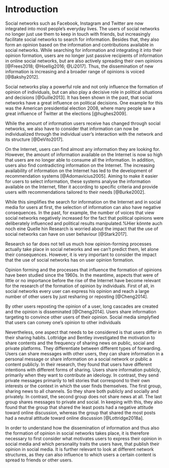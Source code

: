 
# Introduction
Social networks such as Facebook, Instagram and Twitter are now integrated into most people's everyday lives. The users of social networks no longer just use them to keep in touch with friends, but increasingly facilitate social networks to search for information. Besides that, they also form an opinion based on the information and contributions available in social networks. While searching for information and integrating it into their opinion formation, users are no longer just passive recipients of information in online social networks, but are also actively spreading their own opinions [@Frees2018; @Hoellig2016; @Li2017]. Thus, the dissemination of new information is increasing and a broader range of opinions is voiced [@Bakshy2012]. 

Social networks play a powerful role and not only influence the formation of opinion of individuals, but can also play a decisive role in political situations and decisions [@Guille2013]. It has been shown in the past, that social networks have a great influence on political decisions. One example for this was the American presidential election 2008, where many people saw a great influence of Twitter at the elections [@hughes2009]. 

While the amount of information users receive has changed through social networks, we also have to consider that information can now be individualized through the individual user's interaction with the network and its structure [@DeVito2017]. 


On the Internet, users can find almost any information they are looking for. However, the amount of information available on the Internet is now so high that users are no longer able to consume all the information. In addition, users also find contradicting information on the Internet. The increasing availability of information on the Internet has led to the development of recommendation systems [@Adomavicius2005]. Aiming to make it easier for users to select information, these systems analyse the information available on the Internet, filter it according to specific criteria and provide users with recommendations tailored to their needs [@Burke2002].  

While this simplifies the search for information on the Internet and in social media for users at first, the selection of information can also have negative consequences. In the past, for example, the number of voices that view social networks negatively increased for the fact that political opinions were deliberately influenced and political results manipulated.%Hier könnte auch noch eine Quelle hin Research is worried about the impact that the use of social networks can have on user behaviour [@Stark2017]. 

Research so far does not tell us much how opinion-forming processes actually take place in social networks and we can't predict them, let alone their consequences. However, it is very important to consider the impact that the use of social networks has on user opinion formation. 

Opinion forming and the processes that influence the formation of opinions have been studied since the 1960s. In the meantime, aspects that were of little or no importance before the rise of the Internet have become relevant for the research of the formation of opinion by individuals. First of all, in social networks every user can express his opinion and reach a large number of other users by just resharing or reposting [@Cheng2014].

By other users reposting the opinion of a user, long cascades are created and the opinion is disseminated [@Cheng2014]. Users share information targeting to convince other users of their opinion. Social media simplyfied that users can convey one's opinion to other individuals

 Nevertheless, one aspect that needs to be considered is that users differ in their sharing habits. Lottridge and Bentley investigated the motivation to share contents and the frequency of sharing news on public, social and private platforms. They differentiate between different types of forwarding. Users can share messages with other users, they can share information in a personal message or share information on a social network or public a content publicly. In their research, they found that users have different intentions with different forms of sharing. Users share information publicly, primarily when they want to contribute an ideology. In contrast, they send private messages primarily to tell stories that correspond to their own interests or the context in which the user finds themselves. The first group, sharing news to all channels. So they share both publicly and socially and privately. In contrast, the second group does not share news at all. The last group shares messages to private and social. In keeping with this, they also found that the group that shared the least posts had a negative attitude toward online discussion, whereas the group that shared the most posts had a neutral attitude toward online discussion [@Lottridge2018a]. 
 
In order to understand how the dissemination of information and thus also the formation of opinion in social networks takes place, it is therefore necessary to first consider what motivates users to express their opinion in social media and which personality traits the users have, that publish their opinion in social media. It is further relevant to look at different network structures, as they can also influence to which users a certain content is spread to friends or other users. 